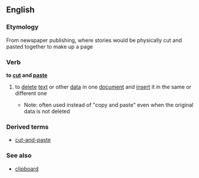 ==English==
===Etymology===
From newspaper publishing, where stories would be physically cut and pasted together to make up a page
===Verb===
'''to [[cut]] and [[paste]]'''
#{{computing}} to [[delete]] [[text]] or other [[data]] in one [[document]] and [[insert]] it in the same or different one
#*Note: often used instead of "copy and paste" even when the original data is not deleted
===Derived terms===
*[[cut-and-paste]]
===See also===
*[[clipboard]]